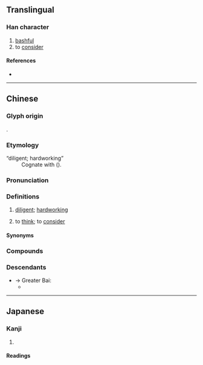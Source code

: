 {{character info}}
==Translingual==

===Han character===
{{Han char|rn=61|rad=心|as=09|sn=12|four=91060|canj=PMWL|ids=⿰忄面}}

# [[bashful]]
# to [[consider]]

====References====
* {{Han ref|kx=0394.260|dkj=10925|dj=0731.020|hdz=42327.030|uh=6110|ud=24848|bh=D94D|bd=55629}}

----

==Chinese==
{{zh-forms}}

===Glyph origin===
{{Han etym}}
{{Han compound|心|面|ls=psc|c1=s|c2=p|t1=heart}}.

===Etymology===
; “diligent; hardworking”
: Cognate with {{och-l|勉}} ({{zh-ref|Wang, 1982}}).

===Pronunciation===
{{zh-pron
|m=miǎn
|c=min5
|h=pfs=mén;gd=mên3
|mn=bián
|mc=y
|oc=y
|ma=
|cat=a,v
}}

===Definitions===
{{zh-hanzi}}

# {{lb|zh|literary}} [[diligent]]; [[hardworking]]
# {{lb|zh|literary|or|Hakka}} to [[think]]; to [[consider]]

====Synonyms====
{{zh-dial|想}}

===Compounds===
{{zh-der|愐心事}}

===Descendants===
* → Greater Bai: {{l|und|*mi²||to think}}
** {{desc|bca|mix}}

----

==Japanese==

===Kanji===
{{ja-kanji|grade=|rs=心09}}

# {{rfdef|ja|sort=心09}}

====Readings====
{{ja-readings
|goon=めん
|kanon=べん
|kun=つと-める
}}